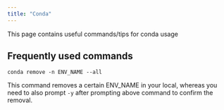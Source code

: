 ```yaml
---
title: "Conda"
---
```


This page contains useful commands/tips for conda usage

## Frequently used commands

`conda remove -n ENV_NAME --all`

This command removes a certain ENV_NAME in your local, whereas you need to also prompt `-y` after prompting above command to confirm the removal.

